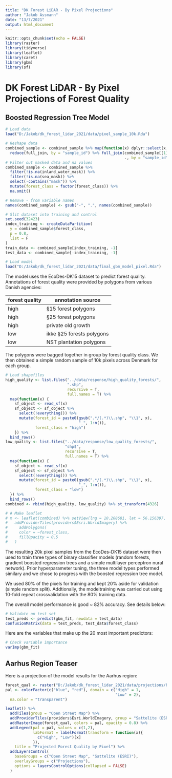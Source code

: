 ```yaml
---
title: "DK Forest LiDAR - By Pixel Projections"
author: "Jakob Assmann"
date: "13/7/2021"
output: html_document
---
```


```r
knitr::opts_chunk$set(echo = FALSE)
library(raster)
library(tidyverse)
library(leaflet)
library(caret)
library(gbm)
library(sf)
```

# DK Forest LiDAR - By Pixel Projections of Forest Quality 

## Boosted Regression Tree Model
```r
# Load data
load("D:/Jakob/dk_forest_lidar_2021/data/pixel_sample_10k.Rda")

# Reshape data 
combined_sample <- combined_sample %>% map(function(x) dplyr::select(x, -forest_class)) %>%
  reduce(full_join, by = "sample_id") %>% full_join(combined_sample[[1]][,1:2], 
                                                    ., by = "sample_id")
# Filter out masked data and na values   
combined_sample <- combined_sample %>% 
  filter(!is.na(inland_water_mask)) %>%
  filter(!is.na(sea_mask)) %>%
  select(-contains("mask")) %>%
  mutate(forest_class = factor(forest_class)) %>%
  na.omit()

# Remove - from variable names
names(combined_sample) <- gsub("-", ".", names(combined_sample))

# Slit dataset into training and control
set.seed(32423)
index_training <- createDataPartition(
  y = combined_sample$forest_class,
  p = 0.8,
  list = F
)
train_data <- combined_sample[index_training, -1]
test_data <- combined_sample[-index_training, -1]

# Load model 
load("D:/Jakob/dk_forest_lidar_2021/data/final_gbm_model_pixel.Rda")
```

The model uses the EcoDes-DK15 dataset to predict forest quality. Annotations of forest quality were provided by polygons from various Danish agencies:

| forest quality | annotation source |
| --- | --- |
| high | §15 forest polygons |
| high | §25 forest polygons |
| high | private old growth |
| low | ikke §25 forests polygons |
| low | NST plantation polygons |

The polygons were bagged together in group by forest quality class. We then obtained a simple random sample of 10k pixels across Denmark for each group. 

``` r
# Load shapefiles
high_quality <- list.files("../data/response/high_quality_forests/", 
                           ".shp", 
                           recursive = T,
                           full.names = T) %>%
  map(function(x) {
    sf_object <- read_sf(x)
    sf_object <- sf_object %>%
      select(!everything()) %>%
      mutate(forest_id = paste0(gsub(".*/(.*)\\.shp", "\\1", x),
                                "_", 1:n()),
             forest_class = "high")
    }) %>%
  bind_rows() 
low_quality <- list.files("../data/response/low_quality_forests/", 
                          "shp$", 
                          recursive = T,
                          full.names = T) %>%
  map(function(x) {
    sf_object <- read_sf(x)
    sf_object <- sf_object %>%
      select(!everything()) %>%
      mutate(forest_id = paste0(gsub(".*/(.*)\\.shp", "\\1", x),
                                "_", 1:n()),
             forest_class = "low")
  }) %>%
  bind_rows() 
combined <- rbind(high_quality, low_quality) %>% st_transform(4326)

# # Make leaflet
# m <- leaflet(combined) %>% setView(lng = 10.208681, lat = 56.156397, zoom = 10) %>% 
#   addProviderTiles(providers$Esri.WorldImagery) %>%
#     addPolygons(
#     color = ~forest_class,
#     fillOpacity = 0.5
#   )

```

The resulting 20k pixel samples from the EcoDes-DK15
dataset were then used to train three types of binary classifier models (random forests, gradient boosted regression trees and a simple multilayer perceptron nural network). Prior hyperparameter tuning,
the three model types performed similary and we chose to progress with the boosted regression tree model.

We used 80% of the pixels for training and kept 20% aside for validation (simple random split). Addtionally, the modeltraining was carried out using 10-fold repeat crossvalidation with the 80% training data. 

The overall model performance is good ~ 82% accuracy. See details below:

``` r
# Validate on test set
test_preds <- predict(gbm_fit, newdata = test_data)
confusionMatrix(data = test_preds, test_data$forest_class)
```

Here are the variables that make up the 20 most important predictors:
``` r
# Check variable importance
varImp(gbm_fit)
```
## Aarhus Region Teaser
Here is a projection of the model results for the Aarhus region:

``` r
forest_qual <- raster("D:/Jakob/dk_forest_lidar_2021/data/projections/by_pixel/forest_quality_by_pixel.vrt")
pal <- colorFactor(c("blue", "red"), domain = c("High" = 1,
                                                "Low" = 2),
  na.color = "transparent")

leaflet() %>% 
  addTiles(group = "Open Street Map") %>%
  addProviderTiles(providers$Esri.WorldImagery, group = "Sattelite (ESRI)") %>%
  addRasterImage(forest_qual, colors = pal, opacity = 0.8) %>%
  addLegend(pal = pal, values = c(1,2),
            labFormat = labelFormat(transform = function(x){
              c("High", "Low")[x]
            }),
    title = "Projected Forest Quality by Pixel") %>%
  addLayersControl(
    baseGroups = c("Open Street Map", "Sattelite (ESRI)"),
    overlayGroups = c("Projections"),
    options = layersControlOptions(collapsed = FALSE)
  )
```

